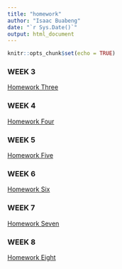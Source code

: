 ```yaml
---
title: "homework"
author: "Isaac Buabeng"
date: "`r Sys.Date()`"
output: html_document
---
```


```r
knitr::opts_chunk$set(echo = TRUE)
```


### WEEK 3
[Homework Three](homework_three.html)

### WEEK 4
[Homework Four](homework_four.html)

### WEEK 5
[Homework Five](homework_five.html)

### WEEK 6
[Homework Six](homework_six.html)

### WEEK 7
[Homework Seven](homework_seven.html)

### WEEK 8
[Homework Eight](homework_eight.html)
